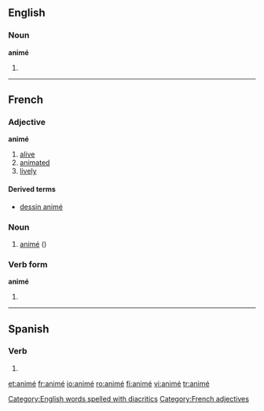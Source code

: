 ==English==

===Noun===
'''animé'''

# {{alternative spelling of|[[anime]]}}

[[Category:English words spelled with diacritics]]

----

==French==

===Adjective===
'''animé'''

# [[alive]]
# [[animated]]
# [[lively]]

====Derived terms====
* [[dessin animé]]

===Noun===
{{fr-noun|m}}

# [[#English|animé]] ({{alternative spelling of|anime|lang=French}})

===Verb form===
'''animé'''

# {{past participle of|lang=French|[[animer]]}}

[[Category:French adjectives]]

----

==Spanish==

===Verb===
{{es-verb-form|animar}}

# {{es-verb form of|ending=ar|mood=indicative|tense=preterite|pers=1|number=singular|[[animar]]}}

[[et:animé]]
[[fr:animé]]
[[io:animé]]
[[ro:animé]]
[[fi:animé]]
[[vi:animé]]
[[tr:animé]]